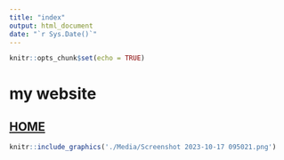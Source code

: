 ```yaml
---
title: "index"
output: html_document
date: "`r Sys.Date()`"
---
```


```r
knitr::opts_chunk$set(echo = TRUE)
```
# my website

## [HOME](https://hgharmer.github.io) 




```r
knitr::include_graphics('./Media/Screenshot 2023-10-17 095021.png')
```


